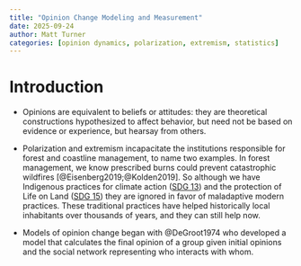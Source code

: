 ```yaml
---
title: "Opinion Change Modeling and Measurement"
date: 2025-09-24
author: Matt Turner
categories: [opinion dynamics, polarization, extremism, statistics]
---
```


# Introduction

- Opinions are equivalent to beliefs or attitudes: they are theoretical constructions hypothesized to affect behavior, but need not be based on evidence or experience, but hearsay from others.
- Polarization and extremism incapacitate the institutions responsible for
  forest and coastline management, to name two examples. In forest management,
  we know prescribed burns could prevent catastrophic wildfires 
  [@Eisenberg2019;@Kolden2019]. 
  So although we have Indigenous practices for climate action ([SDG 13](https://sdgs.un.org/goals/goal13))
  and the protection of Life on Land ([SDG
  15](https://sdgs.un.org/goals/goal15)) they are ignored in favor of
  maladaptive modern practices. These traditional practices have helped
  historically local inhabitants over thousands of years, and they can still
  help now.
  
- Models of opinion change began with @DeGroot1974 who developed a model that
  calculates the final opinion of a group given initial opinions and the social
  network representing who interacts with whom.


